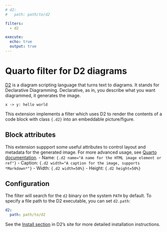 ```yaml
---
# d2:
#   path: path/to/d2

filters:
  - d2

execute:
  echo: true
  output: true
---
```

# Quarto filter for D2 diagrams
[D2](https://d2lang.com/) is a diagram scripting language that turns text to diagrams. It stands for Declarative Diagramming. Declarative, as in, you describe what you want diagrammed, it generates the image.

```.d2
x -> y: hello world
```

This extension implements a filter which uses D2 to render the contents of a code block with class `{.d2}` into an embeddable picture/figure.

## Block attributes
This extension suppport some useful attributes to control layout and metadata for the generated image. For more advanced usage, see [Quarto documentation](https://quarto.org/docs/authoring/figures.html).
- Name: `{.d2 name="A name for the HTML image element or ref"}`
- Caption: `{.d2 width="A caption for the image, supports *Markdown*"}`
- Width: `{.d2 width=50%}`
- Height: `{.d2 height=50%}`

## Configuration
The filter will search for the `d2` binary on the system `PATH` by default. To specify a file path to the D2 executable, you can set `d2.path`:

```yml
d2:
  path: path/to/d2
```

See the [Install section](https://d2lang.com/tour/install) in D2's site for more detailed installation instructions.
